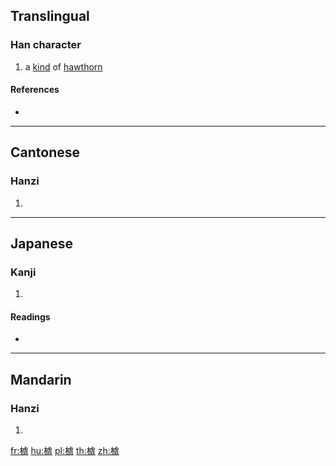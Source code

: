 ==Translingual==

===Han character===
{{Han char|rn=75|rad=木|as=11|sn=15|four=41917|canj=DYPM|ids=⿰木虘}}

# a [[kind]] of [[hawthorn]]

====References====
* {{Han ref|kx=0550.190|dkj=15449|dj=0938.110|hdz=21278.110|uh=6A1D|ud=27165|bh=E5D7|bd=58839}}

----

==Cantonese==

===Hanzi===
{{yue-hanzi|jyut=|y=ja1}}

# {{defn|lang=yue|sort=木11}}

----

==Japanese==

===Kanji===
{{ja-kanji|grade=|rs=木11}}

# {{defn|lang=ja|sort=木11}}

====Readings====
* {{ja-readings|on=[[さ]] (sa), [[しゃ]] (sha)|kun=[[こぼけ]] (koboke)}}

----

==Mandarin==

===Hanzi===
{{cmn-hanzi|pin=[[zhā]] ([[zha1]])|wg=cha<sup>1</sup>}}

# {{defn|lang=cmn|sort=木11}}

[[fr:樝]]
[[hu:樝]]
[[pl:樝]]
[[th:樝]]
[[zh:樝]]